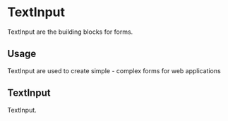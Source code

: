 
<Meta title="Design System|Text Input" component={TextField} />

# TextInput

TextInput are the building blocks for forms.

## Usage

TextInput are used to create simple - complex forms for web applications

## TextInput

TextInput.

<Preview withToolbar>
  <Story name="preFilled">
    <TextField placeholder={'User Name'} disabled={boolean("Disabled", false)}/>
  </Story>
</Preview>

